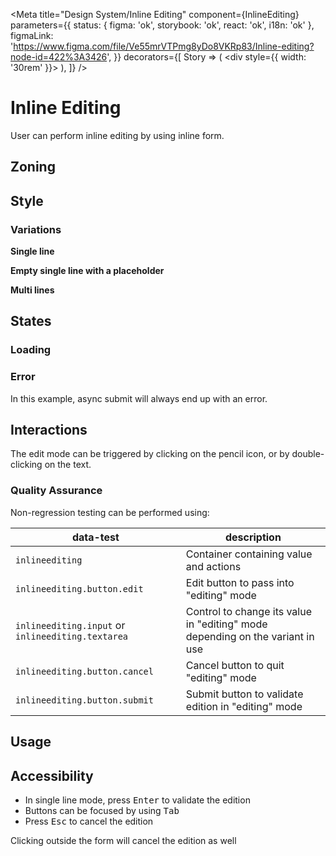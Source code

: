 
<Meta
	title="Design System/Inline Editing"
	component={InlineEditing}
	parameters={{
		status: { figma: 'ok', storybook: 'ok', react: 'ok', i18n: 'ok' },
		figmaLink:
			'https://www.figma.com/file/Ve55mrVTPmg8yDo8VKRp83/Inline-editing?node-id=422%3A3426',
	}}
	decorators={[
		Story => (
			<div style={{ width: '30rem' }}>
				<Story />
			</div>
		),
	]}
/>

# Inline Editing

User can perform inline editing by using inline form.

## Zoning

<FigmaImage
	src="https://www.figma.com/file/Ve55mrVTPmg8yDo8VKRp83/Inline-editing?node-id=467%3A7850"
	alt="zoning image for inline editing"
/>

## Style

### Variations

**Single line**

<FigmaImage
	src="https://www.figma.com/file/Ve55mrVTPmg8yDo8VKRp83/Inline-editing?node-id=467%3A7866"
	alt="Single line InlineEditing with content"
/>

<Canvas>
	<Story story={Stories.Text} />
</Canvas>

**Empty single line with a placeholder**

<FigmaImage
	src="https://www.figma.com/file/Ve55mrVTPmg8yDo8VKRp83/Inline-editing?node-id=472%3A3999"
	alt="Single line InlineEditing without initial content"
/>

<Canvas>
	<Story story={Stories.EmptyTextWithPlaceholder} />
</Canvas>

**Multi lines**

<FigmaImage
	src="https://www.figma.com/file/Ve55mrVTPmg8yDo8VKRp83/Inline-editing?node-id=474%3A4085"
	alt="Multi lines InlineEditing with initial content"
/>

<Canvas>
	<Story story={Stories.Textarea} />
</Canvas>

## States

### Loading

<FigmaImage
	src="https://www.figma.com/file/Ve55mrVTPmg8yDo8VKRp83/Inline-editing?node-id=477%3A4388"
	alt="Pending state for InlineEditing"
/>

<Canvas>
	<Story story={Stories.LoadingMode} />
</Canvas>

### Error

<FigmaImage
	src="https://www.figma.com/file/Ve55mrVTPmg8yDo8VKRp83/Inline-editing?node-id=478%3A4481"
	alt="Error state for InlineEditing"
/>

In this example, async submit will always end up with an error.

<Canvas>
	<Story story={Stories.InUse} />
</Canvas>

## Interactions

The edit mode can be triggered by clicking on the pencil icon, or by double-clicking on the text.

### Quality Assurance

Non-regression testing can be performed using:

| data-test                                         | description                                                                   |
| ------------------------------------------------- | ----------------------------------------------------------------------------- |
| `inlineediting`                                   | Container containing value and actions                                        |
| `inlineediting.button.edit`                       | Edit button to pass into "editing" mode                                       |
| `inlineediting.input` or `inlineediting.textarea` | Control to change its value in "editing" mode depending on the variant in use |
| `inlineediting.button.cancel`                     | Cancel button to quit "editing" mode                                          |
| `inlineediting.button.submit`                     | Submit button to validate edition in "editing" mode                           |

## Usage

<Canvas>
	<Story story={Stories.Default} />
	<Story story={Stories.WithEllipsis} />
	<Story story={Stories.WithTextarea} />
	<Story story={Stories.LongTextInTextarea} />
	<Story story={Stories.AsHeading} />
</Canvas>

## Accessibility

- In single line mode, press <kbd>Enter</kbd> to validate the edition
- Buttons can be focused by using <kbd>Tab</kbd>
- Press <kbd>Esc</kbd> to cancel the edition

Clicking outside the form will cancel the edition as well
